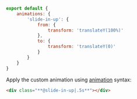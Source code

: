 ```js name=master.css.js
export default {
    animations: {
        'slide-in-up': {
            from: {
                transform: 'translateY(100%)'
            },
            to: {
                transform: 'translateY(0)'
            }
        }
    }
}
```
Apply the custom animation using [animation](/docs/animation) syntax:
```html
<div class="**@slide-in-up|.5s**"></div>
```